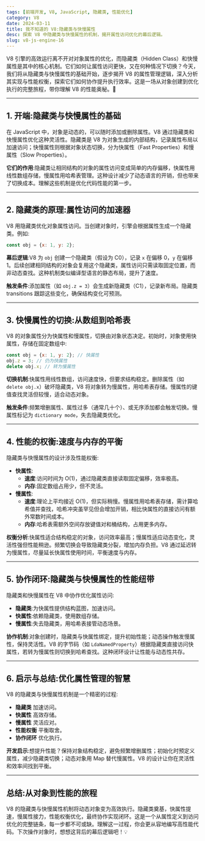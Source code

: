 ```yaml
---
tags: [前端开发, V8, JavaScript, 隐藏类, 性能优化]
category: V8
date: 2024-03-11
title: 我不知道的 V8:隐藏类与快慢属性
desc: 探索 V8 中隐藏类与快慢属性的机制，揭开属性访问优化的幕后逻辑。
slug: v8-js-engine-16
---
```


V8 引擎的高效运行离不开对对象属性的优化，而隐藏类（Hidden Class）和快慢属性是其中的核心机制。它们如何让属性访问更快，又在何种情况下切换？今天，我们将从隐藏类与快慢属性的基础开始，逐步揭开 V8 的属性管理逻辑，深入分析其实现与性能权衡，探索它们如何协作提升执行效率。这是一场从对象创建到优化执行的完整旅程，带你理解 V8 的性能奥秘。🚀

---

## 1. 开端:隐藏类与快慢属性的基础

在 JavaScript 中，对象是动态的，可以随时添加或删除属性。V8 通过隐藏类和快慢属性优化这种灵活性。隐藏类是 V8 为对象生成的内部结构，记录属性布局以加速访问；快慢属性则根据对象状态切换，分为快属性（Fast Properties）和慢属性（Slow Properties）。

**它们的作用**:隐藏类让相同结构的对象的属性访问变成简单的内存偏移，快属性用线性数组存储，慢属性用哈希表管理。这种设计减少了动态语言的开销，但也带来了切换成本。理解这些机制是优化代码性能的第一步。

---

## 2. 隐藏类的原理:属性访问的加速器

V8 用隐藏类优化对象属性访问。当创建对象时，引擎会根据属性生成一个隐藏类。例如:

```javascript
const obj = {x: 1, y: 2};
```

**幕后逻辑**:V8 为 `obj` 创建一个隐藏类（假设为 C0），记录 `x` 在偏移 0，`y` 在偏移 1。后续创建相同结构的对象会复用这个隐藏类，属性访问只需读取固定位置，而非动态查找。这种机制类似编译型语言的静态布局，提升了速度。

**触发条件**:添加属性（如 `obj.z = 3`）会生成新隐藏类（C1），记录新布局。隐藏类 transitions 跟踪这些变化，确保结构变化可预测。

---

## 3. 快慢属性的切换:从数组到哈希表

V8 的对象属性分为快属性和慢属性，切换由对象状态决定。初始时，对象使用快属性，存储在固定数组中:

```javascript
const obj = {x: 1, y: 2}; // 快属性
obj.z = 3; // 仍为快属性
delete obj.x; // 转为慢属性
```

**切换机制**:快属性用线性数组，访问速度快，但要求结构稳定。删除属性（如 `delete obj.x`）破坏隐藏类，V8 将对象转为慢属性，用哈希表存储。慢属性的键值查找灵活但较慢，适合动态对象。

**触发条件**:频繁增删属性、属性过多（通常几十个）、或无序添加都会触发切换。慢属性标记为 `dictionary mode`，失去隐藏类优化。

---

## 4. 性能的权衡:速度与内存的平衡

隐藏类与快慢属性的设计涉及性能权衡:

-   **快属性**:
    -   **速度**:访问时间为 O(1)，通过隐藏类直接读取固定偏移，效率极高。
    -   **内存**:固定数组占用少，但不灵活。
-   **慢属性**:
    -   **速度**:理论上平均接近 O(1)，但实际稍慢。慢属性用哈希表存储，需计算哈希值并查找，哈希冲突虽罕见但会增加开销，相比快属性的直接访问有额外常数时间成本。
    -   **内存**:哈希表需额外空间存放键值对和桶结构，占用更多内存。

**权衡分析**:快属性适合结构稳定的对象，访问效率最高；慢属性适应动态变化，灵活性强但性能稍逊。频繁切换会导致隐藏类分裂，增加内存负担。V8 通过延迟转为慢属性，尽量延长快属性使用时间，平衡速度与内存。

---

## 5. 协作闭环:隐藏类与快慢属性的性能纽带

隐藏类和快慢属性在 V8 中协作优化属性访问:

-   **隐藏类**:为快属性提供结构蓝图，加速访问。
-   **快属性**:依赖隐藏类，使用数组存储。
-   **慢属性**:失去隐藏类，用哈希表接管动态场景。

**协作机制**:对象创建时，隐藏类与快属性绑定，提升初始性能；动态操作触发慢属性，保持灵活性。V8 的字节码（如 `LdaNamedProperty`）根据隐藏类直接访问快属性，若转为慢属性则切换到哈希查找。这种闭环设计让性能与动态性共存。

---

## 6. 启示与总结:优化属性管理的智慧

V8 的隐藏类与快慢属性机制是一个精密的过程:

-   **隐藏类** 加速访问。
-   **快属性** 高效存储。
-   **慢属性** 灵活应对。
-   **性能权衡** 平衡取舍。
-   **协作闭环** 优化执行。

**开发启示**:想提升性能？保持对象结构稳定，避免频繁增删属性；初始化时预定义属性，减少隐藏类切换；动态对象用 Map 替代慢属性。V8 的设计让你在灵活性和效率间找到平衡。

---

## 总结:从对象到性能的旅程

V8 的隐藏类与快慢属性机制将动态对象变为高效执行。隐藏类奠基，快属性提速，慢属性接力，性能权衡优化，最终协作实现闭环。这是一个从属性定义到访问优化的完整链条，每一步都不可或缺。理解这一过程，你会更从容地编写高性能代码。下次操作对象时，想想这背后的幕后逻辑吧！💡
